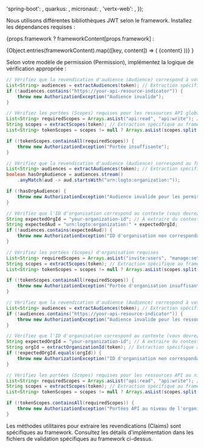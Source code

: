 

  'spring-boot': <SpringBootValidation />,
  quarkus: <QuarkusValidation />,
  micronaut: <MicronautValidation />,
  'vertx-web': <VertxValidation />,
});

Nous utilisons différentes bibliothèques JWT selon le framework. Installez les dépendances requises :

{props.framework
? frameworkContent[props.framework]
:

<Tabs groupId="api-framework">
  {Object.entries(frameworkContent).map(([key, content]) => (
    <TabItem key={key} value={key} label={getFrameworkName(key)}>
      {content}
    </TabItem>
  ))}
</Tabs>
}

Selon votre modèle de permission (Permission), implémentez la logique de vérification appropriée :

<Tabs groupId="permission-models">
<TabItem value="global-api-resources" label="Ressources API globales">

```java
// Vérifiez que la revendication d'audience (Audience) correspond à votre indicateur de ressource API
List<String> audiences = extractAudiences(token); // Extraction spécifique au framework
if (!audiences.contains("https://your-api-resource-indicator")) {
    throw new AuthorizationException("Audience invalide");
}

// Vérifiez les portées (Scopes) requises pour les ressources API globales
List<String> requiredScopes = Arrays.asList("api:read", "api:write"); // Remplacez par vos portées requises réelles
String scopes = extractScopes(token); // Extraction spécifique au framework
List<String> tokenScopes = scopes != null ? Arrays.asList(scopes.split(" ")) : List.of();

if (!tokenScopes.containsAll(requiredScopes)) {
    throw new AuthorizationException("Portée insuffisante");
}
```

</TabItem>
<TabItem value="organization-permissions" label="Permissions d'organisation (hors API)">

```java
// Vérifiez que la revendication d'audience (Audience) correspond au format d'organisation
List<String> audiences = extractAudiences(token); // Extraction spécifique au framework
boolean hasOrgAudience = audiences.stream()
    .anyMatch(aud -> aud.startsWith("urn:logto:organization:"));

if (!hasOrgAudience) {
    throw new AuthorizationException("Audience invalide pour les permissions d'organisation");
}

// Vérifiez que l'ID d'organisation correspond au contexte (vous devrez peut-être l'extraire du contexte de la requête)
String expectedOrgId = "your-organization-id"; // À extraire du contexte de la requête
String expectedAud = "urn:logto:organization:" + expectedOrgId;
if (!audiences.contains(expectedAud)) {
    throw new AuthorizationException("ID d'organisation non correspondant");
}

// Vérifiez les portées (Scopes) d'organisation requises
List<String> requiredScopes = Arrays.asList("invite:users", "manage:settings"); // Remplacez par vos portées requises réelles
String scopes = extractScopes(token); // Extraction spécifique au framework
List<String> tokenScopes = scopes != null ? Arrays.asList(scopes.split(" ")) : List.of();

if (!tokenScopes.containsAll(requiredScopes)) {
    throw new AuthorizationException("Portée d'organisation insuffisante");
}
```

</TabItem>
<TabItem value="organization-level-api-resources" label="Ressources API au niveau de l'organisation">

```java
// Vérifiez que la revendication d'audience (Audience) correspond à votre indicateur de ressource API
List<String> audiences = extractAudiences(token); // Extraction spécifique au framework
if (!audiences.contains("https://your-api-resource-indicator")) {
    throw new AuthorizationException("Audience invalide pour les ressources API au niveau de l'organisation");
}

// Vérifiez que l'ID d'organisation correspond au contexte (vous devrez peut-être l'extraire du contexte de la requête)
String expectedOrgId = "your-organization-id"; // À extraire du contexte de la requête
String orgId = extractOrganizationId(token); // Extraction spécifique au framework
if (!expectedOrgId.equals(orgId)) {
    throw new AuthorizationException("ID d'organisation non correspondant");
}

// Vérifiez les portées (Scopes) requises pour les ressources API au niveau de l'organisation
List<String> requiredScopes = Arrays.asList("api:read", "api:write"); // Remplacez par vos portées requises réelles
String scopes = extractScopes(token); // Extraction spécifique au framework
List<String> tokenScopes = scopes != null ? Arrays.asList(scopes.split(" ")) : List.of();

if (!tokenScopes.containsAll(requiredScopes)) {
    throw new AuthorizationException("Portées API au niveau de l'organisation insuffisantes");
}
```

</TabItem>
</Tabs>

Les méthodes utilitaires pour extraire les revendications (Claims) sont spécifiques au framework. Consultez les détails d'implémentation dans les fichiers de validation spécifiques au framework ci-dessus.
